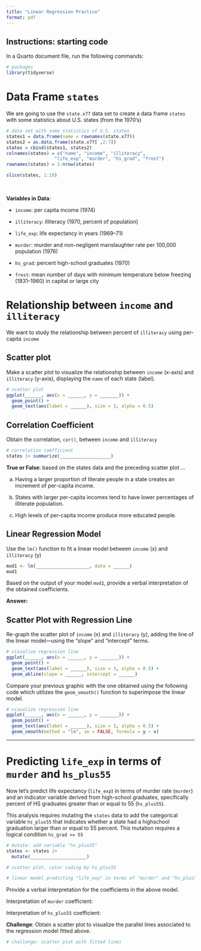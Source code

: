 ```yaml
---
title: "Linear Regression Practice"
format: pdf
---
```


## Instructions: starting code

In a Quarto document file, run the following commands:

```r
# packages
library(tidyverse)
```


# Data Frame `states`

We are going to use the `state.x77` data set to create a data frame `states`
with some statistics about U.S. states (from the 1970's)

```r
# data set with some statistics of U.S. states
states1 = data.frame(name = rownames(state.x77))
states2 = as.data.frame(state.x77[ ,2:7])
states = cbind(states1, states2)
colnames(states) = c("name", "income", "illiteracy", 
                  "life_exp", "murder", "hs_grad", "frost")
rownames(states) = 1:nrow(states)

slice(states, 1:10)
```

\

__Variables in Data__:

- `income`: per capita income (1974)

- `illiteracy`: illiteracy (1970, percent of population)

- `life_exp`: life expectancy in years (1969–71)

- `murder`: murder and non-negligent manslaughter rate per 100,000 population (1976)

- `hs_grad`: percent high-school graduates (1970)

- `frost`: mean number of days with minimum temperature below freezing (1931–1960) in capital or large city


# Relationship between `income` and `illiteracy`

We want to study the relationship between percent of `illiteracy` using per-capita `income`


## Scatter plot

Make a scatter plot to visualize the relationship between `income` (x-axis) and 
`illiteracy` (y-axis), displaying the `name` of each state (label).

```r
# scatter plot
ggplot(______, aes(x = ______, y = _______)) + 
  geom_point() +
  geom_text(aes(label = ______), size = 3, alpha = 0.5)
```


## Correlation Coefficient

Obtain the correlation, `cor()`, between `income` and `illiteracy`

```r
# correlation coefficient
states |> summarize(___________________)
```

__True or False__: based on the states data and the preceding scatter plot ...

a) Having a larger proportion of literate people in a state creates an increment of per-capita income. 

b) States with larger per-capita incomes tend to have lower percentages of illiterate population.

c) High levels of per-capita income produce more educated people.


## Linear Regression Model

Use the `lm()` function to fit a linear model between `income` (x) and `illiteracy` (y)

```r
mod1 <- lm(____________________, data = ______)
mod1
```

Based on the output of your model `mod1`, provide a verbal interpretation of 
the obtained coefficients.

__Answer:__ 



## Scatter Plot with Regression Line

Re-graph the scatter plot of `income` (x) and `illiteracy` (y), adding the line 
of the linear model---using the "slope" and "intercept" terms. 

```r
# visualize regression line
ggplot(______, aes(x = ______, y = _______)) + 
  geom_point() +
  geom_text(aes(label = ______), size = 3, alpha = 0.5) +
  geom_abline(slope = ______, intercept = ______)
```


Compare your previous graphic with the one obtained using the following code
which utilizes the `geom_smooth()` function to superimpose the linear model.

```r
# visualize regression line
ggplot(______, aes(x = ______, y = _______)) + 
  geom_point() +
  geom_text(aes(label = ______), size = 3, alpha = 0.5) +
  geom_smooth(method = "lm", se = FALSE, formula = y ~ x)
```


-----


# Predicting `life_exp` in terms of `murder` and `hs_plus55`

Now let's predict life expectancy (`life_exp`) in terms of murder rate (`murder`)
and an indicator variable derived from high-school graduates, specifically 
percent of HS graduates greater than or equal to 55 (`hs_plus55`).

This analysis requires mutating the `states` data to add the categorical 
variable `hs_plus55` that indicates whether a state had a highschool graduation
larger than or equal to 55 percent. This mutation requires a logical 
condition `hs_grad >= 55`

```r
# mutate: add variable "hs_plus55"
states <- states |> 
  mutate(_____________________)
```


```r
# scatter plot, color coding by hs_plus55

```

```r
# linear model predicting "life_exp" in terms of "murder" and "hs_plus55"

```

Provide a verbal interpretation for the coefficients in the above model.

Interpretation of `murder` coefficient:

Interpretation of `hs_plus55` coefficient:



__Challenge__: Obtain a scatter plot to visualize the parallel lines associated
to the regression model fitted above.

```r
# challenge: scatter plot with fitted lines

```

